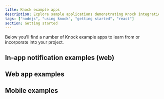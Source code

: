 ```yaml
---
title: Knock example apps
description: Explore sample applications demonstrating Knock integration patterns, notification workflows, and UI components.
tags: ["nodejs", "using knock", "getting started", "react"]
section: Getting started
---
```


Below you'll find a number of Knock example apps to learn from or incorporate into your project.

## In-app notification examples (web)

<SdkCardGroup>
  <SdkCard
    title="In-app feed & toasts"
    linkUrl="https://github.com/knocklabs/in-app-notifications-example-nextjs"
    icon="react"
    languages={["React", "Next.js"]}
    isExternal={true}
  />
  <SdkCard
    title="In-app feed"
    linkUrl="https://github.com/knocklabs/angular-in-app-feed-example"
    icon="angular"
    languages={["Angular"]}
    isExternal={true}
  />
  <SdkCard
    title="Notion-style feed"
    linkUrl="https://github.com/knocklabs/notion-feed-example"
    icon="react"
    languages={["React", "Next.js"]}
    isExternal={true}
  />
  <SdkCard
    title="In-app feed & toasts"
    linkUrl="https://github.com/knocklabs/nuxt-feed-example"
    icon="vue"
    languages={["Vue.js", "Nuxt"]}
    isExternal={true}
  />
  <SdkCard
    title="Linear-style inbox"
    linkUrl="https://github.com/knocklabs/inbox-example-app"
    icon="react"
    languages={["Next.js", "React"]}
    isExternal={true}
  />
</SdkCardGroup>

## Web app examples

<SdkCardGroup>
  <SdkCard
    title="SlackKit example"
    linkUrl="https://github.com/knocklabs/slack-kit-example"
    icon="react"
    languages={["React", "Next.js"]}
    isExternal={true}
  />
  <SdkCard
    title="Webhook example"
    linkUrl="https://github.com/knocklabs/customer-facing-webhooks-example"
    icon="react"
    languages={["React", "Next.js"]}
    isExternal={true}
  />
  <SdkCard
    title="Alerting example"
    linkUrl="https://github.com/knocklabs/alerting-example"
    icon="react"
    languages={["React", "Next.js"]}
    isExternal={true}
  />
</SdkCardGroup>

## Mobile examples

<SdkCardGroup>
  <SdkCard
    title="iOS example"
    linkUrl="https://github.com/knocklabs/ios-example-app"
    icon="swift"
    languages={["Swift"]}
    isExternal={true}
  />
  <SdkCard
    title="Android example"
    linkUrl="https://github.com/knocklabs/knock-android/tree/main/knock-example-app"
    icon="kotlin"
    languages={["Kotlin"]}
    isExternal={true}
  />
</SdkCardGroup>
